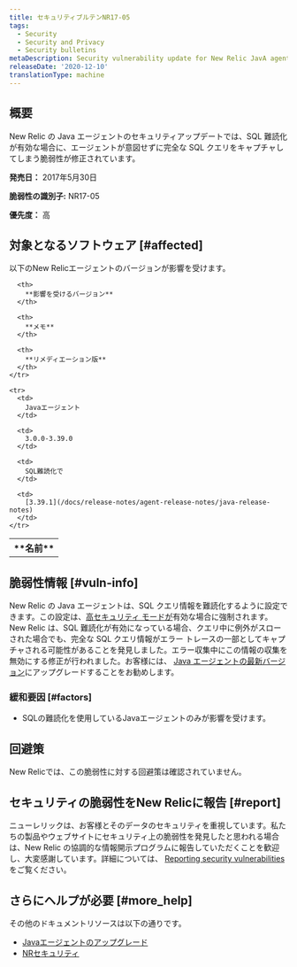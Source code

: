 ```yaml
---
title: セキュリティブルテンNR17-05
tags:
  - Security
  - Security and Privacy
  - Security bulletins
metaDescription: Security vulnerability update for New Relic JavA agent.
releaseDate: '2020-12-10'
translationType: machine
---
```


## 概要

New Relic の Java エージェントのセキュリティアップデートでは、SQL 難読化が有効な場合に、エージェントが意図せずに完全な SQL クエリをキャプチャしてしまう脆弱性が修正されています。

**発売日：** 2017年5月30日

**脆弱性の識別子:** NR17-05

**優先度：** 高

## 対象となるソフトウェア [#affected]

以下のNew Relicエージェントのバージョンが影響を受けます。

<table>
  <tbody>
    <tr>
      <th>
        **名前**
      </th>

      <th>
        **影響を受けるバージョン**
      </th>

      <th>
        **メモ**
      </th>

      <th>
        **リメディエーション版**
      </th>
    </tr>

    <tr>
      <td>
        Javaエージェント
      </td>

      <td>
        3.0.0-3.39.0
      </td>

      <td>
        SQL難読化で
      </td>

      <td>
        [3.39.1](/docs/release-notes/agent-release-notes/java-release-notes)
      </td>
    </tr>
  </tbody>
</table>

## 脆弱性情報 [#vuln-info]

New Relic の Java エージェントは、SQL クエリ情報を難読化するように設定できます。この設定は、[高セキュリティ モードが](/docs/agents/manage-apm-agents/configuration/high-security-mode)有効な場合に強制されます。New Relic は、SQL 難読化が有効になっている場合、クエリ中に例外がスローされた場合でも、完全な SQL クエリ情報がエラー トレースの一部としてキャプチャされる可能性があることを発見しました。エラー収集中にこの情報の収集を無効にする修正が行われました。お客様には、 [Java エージェントの最新バージョン](/docs/release-notes/agent-release-notes/java-release-notes)にアップグレードすることをお勧めします。

### 緩和要因 [#factors]

* SQLの難読化を使用しているJavaエージェントのみが影響を受けます。

## 回避策

New Relicでは、この脆弱性に対する回避策は確認されていません。

## セキュリティの脆弱性をNew Relicに報告 [#report]

ニューレリックは、お客様とそのデータのセキュリティを重視しています。私たちの製品やウェブサイトにセキュリティ上の脆弱性を発見したと思われる場合は、New Relic の協調的な情報開示プログラムに報告していただくことを歓迎し、大変感謝しています。詳細については、 [Reporting security vulnerabilities](/docs/security/new-relic-security/data-privacy/reporting-security-vulnerabilities) をご覧ください。

## さらにヘルプが必要 [#more_help]

その他のドキュメントリソースは以下の通りです。

* [Javaエージェントのアップグレード](/docs/agents/java-agent/installation/upgrade-java-agent)
* [NRセキュリティ](https://newrelic.com/security)